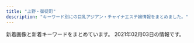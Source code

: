 ```yaml
---
title: "上野・御徒町"
description: "キーワード別にの巨乳アジアン・チャイナエステ嬢情報をまとめました。"
---
```


新着画像と新着キーワードをまとめています。
2021年02月03日の情報です。

<DmmAffiliateIns />
<KeywordTable
  shops={
    [
    {
        "station": "JR\u5fa1\u5f92\u753a\u99c5\u5317\u53e3",
        "url": "http://reiwabi.work/",
        "name": "\u84ee\uff5e\u30ec\u30f3",
        "keywords": {},
        "img_links": [
            "http://reiwabi.work/img/risa1.jpg",
            "http://reiwabi.work/staff/risa.jpg",
            "http://reiwabi.work/img/yumi1.jpg",
            "http://reiwabi.work/images/4.jpg",
            "http://reiwabi.work/images/1.jpg",
            "http://reiwabi.work/staff/yumi.jpg",
            "http://reiwabi.work/img/aya2.jpg",
            "http://reiwabi.work/images/8.jpg",
            "http://reiwabi.work/staff/kasumi.jpg",
            "http://reiwabi.work/images/line.png",
            "http://reiwabi.work/img/mirai1.jpg",
            "http://reiwabi.work/staff/mirai.jpg",
            "http://reiwabi.work/staff/erina.jpg",
            "http://reiwabi.work/images/int1.png",
            "http://reiwabi.work/images/3.jpg",
            "http://reiwabi.work/images/head.jpg",
            "http://reiwabi.work/images/ac1.jpg",
            "http://reiwabi.work/staff/aya.jpg",
            "http://reiwabi.work/images/news.jpg",
            "http://reiwabi.work/images/5.jpg",
            "http://reiwabi.work/staff/yui.jpg",
            "http://reiwabi.work/images/staff_t.jpg",
            "http://reiwabi.work/images/2.jpg",
            "http://reiwabi.work/images/7.jpg",
            "http://reiwabi.work/img/risa2.jpg",
            "http://reiwabi.work/img/kasumi1.jpg",
            "http://reiwabi.work/images/int2.png",
            "http://reiwabi.work/img/yui1.jpg",
            "http://reiwabi.work/images/mobile.jpg",
            "http://reiwabi.work/images/sys3.jpg",
            "http://reiwabi.work/img/ruru1.jpg",
            "http://reiwabi.work/images/sys1.jpg",
            "http://reiwabi.work/img/erina1.jpg",
            "http://reiwabi.work/images/interior_t.jpg",
            "http://reiwabi.work/images/sys5.jpg",
            "http://reiwabi.work/img/aya1.jpg",
            "http://reiwabi.work/staff/ruru.jpg",
            "http://reiwabi.work/images/sys2.jpg",
            "http://reiwabi.work/images/6.jpg"
        ]
    },
    {
        "name": "\u697d\u5712",
        "keywords": {
            "F": 2,
            "87": 1,
            "D": 3,
            "85": 1,
            "86": 3
        },
        "url": "http://aroma-esthe.in.net/",
        "station": "JR\u4e0a\u91ce\u99c5\u5165\u8c37\u53e3",
        "img_links": [
            "http://aroma-esthe.in.net/images/fla.jpg",
            "http://aroma-esthe.in.net/images/cg01.jpg",
            "http://aroma-esthe.in.net/images/no.png",
            "http://aroma-esthe.in.net/images/r2.jpg",
            "http://aroma-esthe.in.net/images/cg04.jpg",
            "http://aroma-esthe.in.net/images/cg041.jpg",
            "http://aroma-esthe.in.net/images/cg03.jpg",
            "http://aroma-esthe.in.net/images/fbf.jpg",
            "http://aroma-esthe.in.net/images/pay.jpg",
            "http://aroma-esthe.in.net/images/r1.jpg",
            "http://aroma-esthe.in.net/images/tit4.jpg",
            "http://aroma-esthe.in.net/images/sys.jpg",
            "http://aroma-esthe.in.net/images/cg051.jpg",
            "http://aroma-esthe.in.net/images/cg05.jpg",
            "http://aroma-esthe.in.net/images/tit2.jpg",
            "http://aroma-esthe.in.net/images/top.jpg",
            "http://aroma-esthe.in.net/images/sys1.jpg",
            "http://aroma-esthe.in.net/images/cg02.jpg",
            "http://aroma-esthe.in.net/images/cg011.jpg",
            "http://aroma-esthe.in.net/images/tit1.jpg",
            "http://aroma-esthe.in.net/images/kan.jpg",
            "http://aroma-esthe.in.net/images/tit3.jpg",
            "http://aroma-esthe.in.net/images/fbt.jpg",
            "http://aroma-esthe.in.net/images/tit5.jpg",
            "http://aroma-esthe.in.net/images/r3.jpg",
            "http://aroma-esthe.in.net/images/cg031.jpg",
            "http://aroma-esthe.in.net/images/r4.jpg"
        ]
    },
    {
        "name": "AOI",
        "keywords": {
            "D": 12,
            "C": 6,
            "86": 6,
            "85": 48
        },
        "url": "http://www.sh-riraku107.xyz/",
        "station": "\u7530\u539f\u753a\u99c53\u756a\u51fa\u53e3",
        "img_links": [
            "http://www.sh-riraku107.xyz/uploads/190726/1-1ZH61G444a2.jpg",
            "http://www.sh-riraku107.xyz/uploads/200915/1-20091515001J63.jpg",
            "http://www.sh-riraku107.xyz/uploads/201210/1-201210140H2S5.jpg",
            "http://www.sh-riraku107.xyz/uploads/190930/1-1Z9301H0432Z.jpg",
            "http://www.sh-riraku107.xyz/uploads/200915/1-20091515002JQ.jpg",
            "http://www.sh-riraku107.xyz/uploads/201210/1-201210140639549.jpg",
            "http://www.sh-riraku107.xyz/uploads/190726/1-1ZH61G224459.jpg",
            "http://www.sh-riraku107.xyz/uploads/190811/1-1ZQ1215612530.jpg",
            "http://www.sh-riraku107.xyz/uploads/190726/1-1ZH61G3011R.jpg",
            "http://www.sh-riraku107.xyz/picture/head_1_4214_1545019611484252.jpg",
            "http://www.sh-riraku107.xyz/picture/head_2_4214_1545028158383139.jpg",
            "http://www.sh-riraku107.xyz/uploads/191203/1-191203131R1257.jpg",
            "http://www.sh-riraku107.xyz/picture/head_3_4214_1545028158650128.jpg",
            "http://www.sh-riraku107.xyz/uploads/191028/1-19102PQ142352.jpg",
            "http://www.sh-riraku107.xyz/picture/link_1_4214_154523611765195.jpg",
            "http://www.sh-riraku107.xyz/uploads/201210/1-201210140K4F7.jpg",
            "http://www.sh-riraku107.xyz/uploads/201210/1-201210140I61V.jpg",
            "http://www.sh-riraku107.xyz/uploads/190726/1-1ZH61G359B9.jpg",
            "http://www.sh-riraku107.xyz/uploads/201210/1-201210140AV35.jpg"
        ]
    },
    {
        "station": "JR\u5fa1\u5f92\u753a\u99c5\u5357\u53e3",
        "keywords": {},
        "url": "http://ikoi.ies.fun/",
        "img_links": [
            "http://ikoi.ies.fun/imge/staff-t.png",
            "http://ikoi.ies.fun/photos/sites/30/2019/08/2019081201441933.jpg",
            "http://ikoi.ies.fun/photos/sites/30/2019/04/2019041003182929.jpg",
            "http://ikoi.ies.fun/imge/sys.jpg",
            "http://ikoi.ies.fun/photos/sites/30/2019/04/2019041003152989.jpg",
            "http://ikoi.ies.fun/imge/imge.jpg",
            "http://ikoi.ies.fun/imge/s_staff.jpg",
            "http://ikoi.ies.fun/photos/sites/30/2019/04/2019041003160427.jpg",
            "http://ikoi.ies.fun/photos/sites/30/2019/04/2019041003193229.jpg",
            "http://ikoi.ies.fun/photos/sites/30/2020/11/2020111202194447.jpg",
            "http://ikoi.ies.fun/photos/sites/30/2020/11/2020111202190044.jpg",
            "http://ikoi.ies.fun/photos/sites/30/2019/04/2019041003200578.jpg"
        ],
        "name": "\u61a9"
    },
    {
        "url": "http://20oasis.com/",
        "name": "\u30aa\u30a2\u30b7\u30b9",
        "keywords": {
            "90": 1,
            "95": 1,
            "85": 2
        },
        "station": "JR\u4e0a\u91ce\u99c5\u5165\u8c37\u53e3",
        "img_links": [
            "http://20oasis.com/images/os20-11.jpg",
            "http://20oasis.com/images/14.jpg",
            "http://20oasis.com/images/a0.jpg",
            "http://20oasis.com/images/1.jpg",
            "http://20oasis.com/images/index_06.png",
            "http://20oasis.com/images/4.jpg",
            "http://20oasis.com/images/os20-7.jpg",
            "http://20oasis.com/images/os20-21.jpg",
            "http://20oasis.com/images/os20-8.jpg",
            "http://20oasis.com/images/index_02.png",
            "http://20oasis.com/images/eso20-2.png",
            "http://20oasis.com/images/index_05.png",
            "http://20oasis.com/images/index_08.png",
            "http://20oasis.com/images/index_09.png",
            "http://20oasis.com/images/index_03.png",
            "http://20oasis.com/images/index_20.jpg",
            "http://20oasis.com/images/index_07.png"
        ]
    },
    {
        "station": "JR\u5fa1\u5f92\u753a\u99c5\u5357\u53e3",
        "img_links": [
            "https://moon-rabbit.info/staffPhoto/s20201027004342.jpg",
            "https://moon-rabbit.info/staffPhoto/s20201026233224.jpg",
            "https://moon-rabbit.info/staffPhoto/s20201002155444.jpg",
            "https://moon-rabbit.info/staffPhoto/b20201027015914.jpg",
            "https://moon-rabbit.info/images/store/03.jpg",
            "https://moon-rabbit.info/images/store/01.jpg",
            "https://moon-rabbit.info/staffPhoto/s20201027015914.jpg",
            "https://moon-rabbit.info/staffPhoto/b20201213182803.jpg",
            "https://moon-rabbit.info/staffPhoto/s20201026232438.jpg",
            "https://moon-rabbit.info/staffPhoto/s20201027005947.jpg",
            "https://moon-rabbit.info/images/returnBtn.png",
            "https://moon-rabbit.info/staffPhoto/s20201027020357.jpg",
            "https://moon-rabbit.info/staffPhoto/s20201213182803.jpg",
            "https://moon-rabbit.info/staffPhoto/b20201027004730.jpg",
            "https://moon-rabbit.info/staffPhoto/s20201027011549.jpg",
            "https://moon-rabbit.info/images/store/02.jpg",
            "https://moon-rabbit.info/staffPhoto/s20201201162931.jpg",
            "https://moon-rabbit.info/uploadfiles/images/campaignMoonRabbitInfo.jpg",
            "https://moon-rabbit.info/images/store/04.jpg",
            "https://moon-rabbit.info/staffPhoto/s20201026233328.jpg",
            "https://moon-rabbit.info/staffPhoto/b20201027020436.jpg",
            "https://moon-rabbit.info/staffPhoto/s20201027020436.jpg",
            "https://moon-rabbit.info/staffPhoto/s20201027003115.jpg",
            "https://moon-rabbit.info/staffPhoto/b20201027011549.jpg",
            "https://moon-rabbit.info/staffPhoto/b20201201162931.jpg",
            "https://moon-rabbit.info/staffPhoto/b20201027020357.jpg",
            "https://moon-rabbit.info/staffPhoto/b20201027002208.jpg",
            "https://moon-rabbit.info/staffPhoto/b20201027015802.jpg",
            "https://moon-rabbit.info/staffPhoto/s20201027004730.jpg",
            "https://moon-rabbit.info/staffPhoto/s20201027011627.jpg",
            "https://moon-rabbit.info/js/sliderLine/slide_next.png",
            "https://moon-rabbit.info/staffPhoto/s20201027002208.jpg",
            "https://moon-rabbit.info/js/sliderLine/slide_prev.png",
            "https://moon-rabbit.info/staffPhoto/s20201026233537.jpg",
            "https://moon-rabbit.info/staffPhoto/b20201027004342.jpg",
            "https://moon-rabbit.info/staffPhoto/b20201027003115.jpg",
            "https://moon-rabbit.info/images/mobile.jpg",
            "https://moon-rabbit.info/staffPhoto/s20201027015802.jpg"
        ],
        "name": "\u6708\u514e \u30b2\u30c3\u30c8",
        "keywords": {
            "85": 5,
            "D": 4,
            "\u30bb\u30af\u30b7\u30fc": 3,
            "E": 2,
            "87": 1,
            "86": 3,
            "C": 2
        },
        "url": "https://moon-rabbit.info/"
    },
    {
        "station": "\u4e0a\u91ce\u99c5\u5e83\u5c0f\u8def\u53e3",
        "name": "CoCo-Arashi",
        "url": "https://cc-tokyo.xyz/",
        "img_links": [
            "https://cc-tokyo.xyz/therapist/mai1.jpg",
            "https://cc-tokyo.xyz/therapist/yanyan1.jpg",
            "https://cc-tokyo.xyz/room/1.jpg",
            "https://cc-tokyo.xyz/images/magazine.jpg",
            "https://cc-tokyo.xyz/therapist/yuyu1.jpg",
            "https://cc-tokyo.xyz/therapist/minami1.jpg",
            "https://cc-tokyo.xyz/therapist/yui1.jpg",
            "https://cc-tokyo.xyz/images/barProfile.jpg",
            "https://cc-tokyo.xyz/therapist/comingSoon.jpg",
            "http://www.a-side.com/ad/koko/include/banner/koko_200x40.png",
            "https://cc-tokyo.xyz/banner/468x60.jpg",
            "https://cc-tokyo.xyz/images/barTherapist.jpg",
            "https://cc-tokyo.xyz/images/barSystem.jpg",
            "https://cc-tokyo.xyz/therapist/momoka1.jpg",
            "https://cc-tokyo.xyz/images/barAccess.jpg",
            "https://cc-tokyo.xyz/images/barLink.jpg",
            "https://cc-tokyo.xyz/images/mobile.jpg",
            "https://cc-tokyo.xyz/therapist/hinako1.jpg",
            "https://cc-tokyo.xyz/therapist/yuri1.jpg",
            "https://cc-tokyo.xyz/images/barInfo.jpg",
            "https://cc-tokyo.xyz/images/concept.jpg",
            "https://cc-tokyo.xyz/therapist/saya1.jpg",
            "https://cc-tokyo.xyz/images/coverGirlText.png",
            "https://cc-tokyo.xyz/images/indexMap.jpg",
            "https://cc-tokyo.xyz/banner/88x31.jpg",
            "https://cc-tokyo.xyz/images/movie.jpg",
            "https://cc-tokyo.xyz/therapist/moe1.jpg",
            "https://cc-tokyo.xyz/therapist/emi1.jpg",
            "https://cc-tokyo.xyz/therapist/mari1.jpg"
        ],
        "keywords": {
            "86": 13,
            "87": 6,
            "84": 3,
            "83": 3,
            "85": 23
        }
    },
    {
        "img_links": [
            "http://taiwan-resort.com/img/corona-4.jpg",
            "http://taiwan-resort.com/img/photo_01.jpg",
            "http://taiwan-resort.com/img/yuki.jpg",
            "http://taiwan-resort.com/img/mami002.png",
            "http://taiwan-resort.com/img/tel_img.png",
            "http://taiwan-resort.com/img/reina3.jpg",
            "http://taiwan-resort.com/img/sara002.jpg",
            "http://taiwan-resort.com/img/mask05.jpg",
            "http://taiwan-resort.com/img/emi001.jpg",
            "http://taiwan-resort.com/img/rei.jpg",
            "http://taiwan-resort.com/img/anna.png",
            "http://taiwan-resort.com/img/corona-3.jpg",
            "http://taiwan-resort.com/img/topbg02.jpg",
            "http://taiwan-resort.com/img/corona-2.jpg",
            "http://taiwan-resort.com/img/corona-5.jpg",
            "http://taiwan-resort.com/img/mask01.jpg",
            "http://taiwan-resort.com/img/mask02.jpg",
            "http://taiwan-resort.com/img/head_img.png",
            "http://taiwan-resort.com/img/miki.jpg",
            "http://taiwan-resort.com/img/mask03.jpg",
            "http://taiwan-resort.com/img/honoka02.jpg",
            "http://taiwan-resort.com/img/pagetop.png",
            "http://taiwan-resort.com/img/mask04.jpg"
        ],
        "name": "\u53f0\u6e7e\u30ea\u30be\u30fc\u30c8",
        "keywords": {},
        "station": "JR\u5fa1\u5f92\u753a\u99c5\u5357\u53e3",
        "url": "http://taiwan-resort.com/"
    },
    {
        "url": "http://www.sh-riraks.xyz/",
        "station": "JR\u5fa1\u5f92\u753a\u99c5\u5357\u53e3",
        "keywords": {
            "C": 17
        },
        "name": "\u5922\u306e\u8776\u3005",
        "img_links": [
            "http://www.sh-riraks.xyz/uploads/181001/1-1Q001142IB48.jpg",
            "http://www.sh-riraks.xyz/uploads/201130/1-201130132942Y6.jpg",
            "http://www.sh-riraks.xyz/uploads/181001/1-1Q001142T6406.jpg",
            "http://www.sh-riraks.xyz/uploads/201130/1-201130133045611.jpg",
            "http://www.sh-riraks.xyz/uploads/201130/1-201130132956292.jpg",
            "http://www.sh-riraks.xyz/img/ttl_staff.png",
            "http://www.sh-riraks.xyz/uploads/200617/1-20061G54TIb.jpg",
            "http://www.sh-riraks.xyz/uploads/201130/1-201130133215X9.jpg",
            "http://www.sh-riraks.xyz/img/ttl_wnew.png",
            "http://www.sh-riraks.xyz/uploads/190611/1-1Z611153S2561.jpg",
            "http://www.sh-riraks.xyz/uploads/180521/1-1P52116495SC.jpg",
            "http://www.sh-riraks.xyz/uploads/201130/1-201130133012441.jpg",
            "http://www.sh-riraks.xyz/uploads/allimg/180604/1-1P60410212A02.jpg",
            "http://www.sh-riraks.xyz/uploads/201130/1-20113013311Rc.jpg",
            "http://www.sh-riraks.xyz/uploads/201130/1-201130133029220.jpg",
            "http://www.sh-riraks.xyz/uploads/200617/1-20061G54941Z9.jpg",
            "http://www.sh-riraks.xyz/uploads/200617/1-20061G54ZQ14.jpg",
            "http://www.sh-riraks.xyz/img/ttl_girls.png",
            "http://www.sh-riraks.xyz/img/ttl_mobile.png",
            "http://www.sh-riraks.xyz/uploads/201130/1-201130133129441.jpg",
            "http://www.sh-riraks.xyz/uploads/180521/1-1P5211649103K.jpg",
            "http://www.sh-riraks.xyz/uploads/200107/1-20010F92019226.jpg",
            "http://www.sh-riraks.xyz/uploads/191015/1-1910151T03I48.jpg",
            "http://www.sh-riraks.xyz/img/ttl_pickup.png",
            "http://www.sh-riraks.xyz/uploads/201130/1-201130133145E0.jpg"
        ]
    },
    {
        "name": "\u30a8\u30f3\u30b8\u30a7\u30eb",
        "station": "JR\u5fa1\u5f92\u753a\u99c5\u5357\u53e3",
        "url": "http://miel.site",
        "keywords": {
            "82": 1,
            "96": 1,
            "85": 1,
            "80": 1
        },
        "img_links": [
            "http://miel.site/_src/36895485/52ab8d55af50aceb629a82f4d4e7387.jpg",
            "http://miel.site/_src/29005319/sign.png",
            "http://miel.site/_src/29005260/news.png",
            "http://miel.site/_src/29339021/_msk7930.jpg",
            "http://miel.site/_src/46102608/fbe435955084a9c8c2e02b3bb62d2ef.jpg",
            "http://miel.site/_src/32618650/wechatimg47.jpg",
            "http://miel.site/_src/29005262/img20191121221515045946.png",
            "http://miel.site/_src/29005339/img20170112114741767461.png",
            "http://miel.site/_src/29005355/wechatimg47.jpg",
            "http://miel.site/_src/36895479/0bb834c5e1d56a0e10627c891433859.jpg",
            "http://miel.site/_src/29005265/mobile.png",
            "http://miel.site/_src/29310699/_dsf6130.jpg",
            "http://miel.site/_src/34912875/afb69b6314ccce2e8e5cad415547196_20191220104044273.jpg",
            "http://miel.site/_src/29311236/_dsf6136.jpg",
            "http://miel.site/_src/29311234/_dsf6133.jpg",
            "http://miel.site/_src/29005376/smartselect_20190619-130437_wechat.jpg",
            "http://miel.site/_src/46102613/e3d9317697b9310640e097934adfc99.jpg",
            "http://miel.site/_src/29005342/cam2.png",
            "http://miel.site/_src/29311235/_dsf6135.jpg",
            "http://miel.site/_src/36873111/_igp4288.jpg",
            "http://miel.site/_src/29312035/wechatimg43.jpg",
            "http://miel.site/_src/29312033/wechatimg44.jpg",
            "http://miel.site/_src/29339297/img20190123185245900589.png",
            "http://miel.site/_src/29510474/_dsf6125.jpg",
            "http://miel.site/_src/29005244/tel.png",
            "http://miel.site/_src/29005343/_dsf6130.jpg",
            "http://miel.site/_src/29005247/index_09.png",
            "http://miel.site/_src/29005377/smartselect_20190619-130437_wechat.jpg",
            "http://miel.site/_src/33382135/smartselect_20190619-130437_wechat.jpg",
            "http://miel.site/_src/29227656/_dsf6136.jpg",
            "http://miel.site/_src/36891852/0bb834c5e1d56a0e10627c891433859.jpg",
            "http://miel.site/_src/36895484/52ab8d55af50aceb629a82f4d4e7387.jpg",
            "http://miel.site/_src/38481445/wechatimg177.jpg",
            "http://miel.site/_src/29310698/_dsf6119.jpg",
            "http://miel.site/_src/29005344/_dsf6125.jpg",
            "http://miel.site/_src/29005361/wechatimg47.jpg",
            "http://miel.site/_src/46102614/wechatimg176_20200107153650427.jpg",
            "http://miel.site/_src/29005337/_dsf6119.jpg",
            "http://miel.site/_src/34912881/afb69b6314ccce2e8e5cad415547196_20191220104044273.jpg",
            "http://miel.site/_src/40140461/cam2.png",
            "http://miel.site/_src/46102607/fbe435955084a9c8c2e02b3bb62d2ef.jpg",
            "http://miel.site/_src/32851154/10.pic.jpg",
            "http://miel.site/_src/38472503/wechatimg213.jpg",
            "http://miel.site/_src/29005243/tel.png",
            "http://miel.site/_src/38481438/wechatimg213.jpg",
            "http://miel.site/_src/29005371/smartselect_20190619-130437_wechat.jpg",
            "http://miel.site/_src/34912876/afb69b6314ccce2e8e5cad415547196_20191220104044273.jpg",
            "http://miel.site/_src/29005360/wechatimg47.jpg"
        ]
    },
    {
        "url": "http://www.ueno-assistant.com/",
        "keywords": {
            "86": 1,
            "90": 3,
            "85": 3
        },
        "name": "\u5973\u624b",
        "img_links": [
            "http://www.ueno-assistant.com/images/index_03.png",
            "http://www.ueno-assistant.com/images/opbs20-9.jpg",
            "http://www.ueno-assistant.com/images/index_08.png",
            "http://www.ueno-assistant.com/images/index_06.png",
            "http://www.ueno-assistant.com/images/opbs20-5.jpg",
            "http://www.ueno-assistant.com/images/1.jpg",
            "http://www.ueno-assistant.com/images/index_02.png",
            "http://www.ueno-assistant.com/images/index_18.jpg",
            "http://www.ueno-assistant.com/images/index_20.jpg",
            "http://www.ueno-assistant.com/images/opbs20-12.jpg",
            "http://www.ueno-assistant.com/images/4.jpg",
            "http://www.ueno-assistant.com/images/opbs35.jpg",
            "http://www.ueno-assistant.com/images/opbs20-15.jpg",
            "http://www.ueno-assistant.com/images/opbs20-17.jpg",
            "http://www.ueno-assistant.com/images/opbs20-17t.jpg",
            "http://www.ueno-assistant.com/images/index_05.png",
            "http://www.ueno-assistant.com/images/index_07.png",
            "http://www.ueno-assistant.com/images/opbs20-18.jpg",
            "http://www.ueno-assistant.com/images/index_19.jpg",
            "http://www.ueno-assistant.com/images/a0.jpg",
            "http://www.ueno-assistant.com/images/index_09.png"
        ],
        "station": "JR\u4e0a\u91ce\u99c5\u6d45\u8349\u53e3"
    },
    {
        "keywords": {},
        "name": "CHLOE",
        "img_links": [
            "http://chloe.est-u.com/images/index_02.jpg",
            "http://chloe.est-u.com/images/index_07.jpg",
            "http://chloe.est-u.com/images/index_03.jpg",
            "http://chloe.est-u.com/images/index_14.jpg",
            "http://chloe.est-u.com/images/index_01.jpg",
            "http://chloe.est-u.com/images/3.jpg",
            "http://chloe.est-u.com/images/a2.jpg",
            "http://chloe.est-u.com/images/a3.jpg",
            "http://chloe.est-u.com/images/2.jpg",
            "http://chloe.est-u.com/images/s1.jpg",
            "http://chloe.est-u.com/images/a1.jpg",
            "http://chloe.est-u.com/images/cc.jpg"
        ],
        "station": "JR\u5fa1\u5f92\u753a\u99c5\u5357\u53e3",
        "url": "http://chloe.est-u.com/"
    },
    {
        "img_links": [
            "http://www.rosa-es.info/img/pic/int2.jpg",
            "http://www.rosa-es.info/img/pic/slide_1.jpg",
            "http://www.rosa-es.info/staff/yuki.jpg",
            "http://www.rosa-es.info/staff/yuri.jpg",
            "http://www.rosa-es.info/staff/koko2.jpg",
            "http://www.rosa-es.info/staff/nana.jpg",
            "http://www.rosa-es.info/staff/yumi1.jpg",
            "http://www.rosa-es.info/img/loader.png",
            "http://www.rosa-es.info/img/pic/int1.jpg",
            "http://www.rosa-es.info/staff/yuki2.jpg",
            "http://www.rosa-es.info/staff/yumi2.jpg",
            "http://www.rosa-es.info/staff/yumi.jpg",
            "http://www.rosa-es.info/staff/nana2.jpg",
            "http://www.rosa-es.info/img/pic/slide_2.jpg",
            "http://www.rosa-es.info/staff/yuki1.jpg",
            "http://www.rosa-es.info/staff/rara.jpg",
            "http://www.rosa-es.info/staff/rara2.jpg",
            "http://www.rosa-es.info/staff/koko1.jpg",
            "http://www.rosa-es.info/img/pic/int4.jpg",
            "http://www.rosa-es.info/staff/yuri2.jpg",
            "http://www.rosa-es.info/staff/nana1.jpg",
            "http://www.rosa-es.info/staff/rara1.jpg",
            "http://www.rosa-es.info/staff/koko.jpg",
            "http://www.rosa-es.info/img/pic/int3.jpg",
            "http://www.rosa-es.info/staff/yuri1.jpg"
        ],
        "keywords": {
            "88": 1,
            "C": 2,
            "89": 1,
            "86": 2,
            "D": 4,
            "E": 6,
            "87": 1,
            "85": 1
        },
        "station": "JR\u4e0a\u91ce\u99c5\u6d45\u8349\u53e3",
        "name": "\u6708\u591c",
        "url": "http://www.rosa-es.info/"
    },
    {
        "img_links": [
            "http://o-lucky.work/sp/img/yuyu1.jpg",
            "http://o-lucky.work/sp/staff/nana.jpg",
            "http://o-lucky.work/sp/img/sayaka1.jpg",
            "http://o-lucky.work/img/yuyu1.jpg",
            "http://o-lucky.work/sp/images/int4.jpg",
            "http://o-lucky.work/sp/img/ruru1.jpg",
            "http://o-lucky.work/images/7.jpg",
            "http://o-lucky.work/sp/images/tel.jpg",
            "http://o-lucky.work/sp/images/newsb.jpg",
            "http://o-lucky.work/staff/sakura.jpg",
            "http://o-lucky.work/sp/images/sys2.jpg",
            "http://o-lucky.work/sp/img/sakura1.jpg",
            "http://o-lucky.work/images/mobile.jpg",
            "http://o-lucky.work/sp/images/topgirl.jpg",
            "http://o-lucky.work/sp/images/b1.jpg",
            "http://o-lucky.work/img/kana1.jpg",
            "http://o-lucky.work/staff/kana.jpg",
            "http://o-lucky.work/sp/images/interior_t.jpg",
            "http://o-lucky.work/sp/images/b3.jpg",
            "http://o-lucky.work/images/interior_t.jpg",
            "http://o-lucky.work/images/tr.jpg",
            "http://o-lucky.work/sp/images/news.jpg",
            "http://o-lucky.work/sp/images/b2.jpg",
            "http://o-lucky.work/images/b3.jpg",
            "http://o-lucky.work/sp/images/top.jpg",
            "http://o-lucky.work/images/line.png",
            "http://o-lucky.work/sp/img/nana1.jpg",
            "http://o-lucky.work/sp/images/footer.jpg",
            "http://o-lucky.work/images/sys1.jpg",
            "http://o-lucky.work/img/ruru1.jpg",
            "http://o-lucky.work/staff/koko.jpg",
            "http://o-lucky.work/sp/staff/koko.jpg",
            "http://o-lucky.work/sp/images/int1.jpg",
            "http://o-lucky.work/sp/images/int2.jpg",
            "http://o-lucky.work/sp/menu/staff.jpg",
            "http://o-lucky.work/sp/images/int3.jpg",
            "http://o-lucky.work/staff/yuyu.jpg",
            "http://o-lucky.work/images/5.jpg",
            "http://o-lucky.work/images/3.jpg",
            "http://o-lucky.work/images/b2.jpg",
            "http://o-lucky.work/images/sys2.jpg",
            "http://o-lucky.work/images/head.jpg",
            "http://o-lucky.work/sp/images/staff_t.jpg",
            "http://o-lucky.work/img/sakura1.jpg",
            "http://o-lucky.work/sp/images/sys3.jpg",
            "http://o-lucky.work/staff/sayaka.jpg",
            "http://o-lucky.work/img/sayaka1.jpg",
            "http://o-lucky.work/sp/menu/top.jpg",
            "http://o-lucky.work/sp/images/pc.jpg",
            "http://o-lucky.work/images/6.jpg",
            "http://o-lucky.work/sp/images/menu/staff.jpg",
            "http://o-lucky.work/img/koko1.jpg",
            "http://o-lucky.work/sp/staff/sakura.jpg",
            "http://o-lucky.work/sp/images/ac1.jpg",
            "http://o-lucky.work/sp/img/koko1.jpg",
            "http://o-lucky.work/sp/img/kana1.jpg",
            "http://o-lucky.work/sp/images/sys1.jpg",
            "http://o-lucky.work/sp/images/rec1.jpg",
            "http://o-lucky.work/images/b1.jpg",
            "http://o-lucky.work/staff/ruru.jpg",
            "http://o-lucky.work/img/nana1.jpg",
            "http://o-lucky.work/staff/nana.jpg",
            "http://o-lucky.work/sp/staff/yuyu.jpg",
            "http://o-lucky.work/sp/menu/interior.jpg",
            "http://o-lucky.work/images/staff_t.jpg",
            "http://o-lucky.work/images/sm.jpg",
            "http://o-lucky.work/sp/images/head.jpg",
            "http://o-lucky.work/images/8.jpg",
            "http://o-lucky.work/images/4.jpg",
            "http://o-lucky.work/images/int1.jpg",
            "http://o-lucky.work/sp/staff/kana.jpg",
            "http://o-lucky.work/sp/images/menu/top.jpg",
            "http://o-lucky.work/images/1.jpg",
            "http://o-lucky.work/images/news.jpg",
            "http://o-lucky.work/images/int2.jpg",
            "http://o-lucky.work/sp/staff/ruru.jpg",
            "http://o-lucky.work/sp/staff/sayaka.jpg"
        ],
        "station": "JR\u5fa1\u5f92\u753a\u99c5\u5317\u53e3",
        "name": "Lucky \u30e9\u30c3\u30ad\u30fc",
        "keywords": {},
        "url": "http://o-lucky.work/"
    },
    {
        "url": "http://smile.ests.jp/",
        "keywords": {
            "87": 1,
            "D": 4,
            "88": 1,
            "C": 1,
            "84": 1,
            "85": 1,
            "82": 1
        },
        "img_links": [
            "http://smile.ests.jp/photos/sites/73/2019/06/2019061509402378.jpg",
            "http://smile.ests.jp/images/s_link.png",
            "http://smile.ests.jp/photos/sites/73/2019/06/2019060610061095.jpg",
            "http://smile.ests.jp/images/s1.jpg",
            "http://smile.ests.jp/photos/sites/73/2019/06/2019061509402357.jpg",
            "http://smile.ests.jp/images/s_staff.png",
            "http://smile.ests.jp/photos/sites/73/2020/11/2020110814162332.jpg",
            "http://smile.ests.jp/photos/sites/73/2019/06/2019061509402348.jpg",
            "http://smile.ests.jp/images/end.png",
            "http://smile.ests.jp/images/s_news.jpg",
            "http://smile.ests.jp/images/info.jpg",
            "http://smile.ests.jp/images/mobile.jpg",
            "http://smile.ests.jp/images/s3.jpg",
            "http://smile.ests.jp/images/s_news1.jpg",
            "http://smile.ests.jp/images/top.png"
        ],
        "station": "JR\u5fa1\u5f92\u753a\u99c5\u5357\u53e3",
        "name": "\u30b9\u30de\u30a4\u30eb"
    },
    {
        "img_links": [
            "http://www.iyashinoie.mensest.com/files/001.jpg",
            "http://www.iyashinoie.mensest.com/img/nav-001.png",
            "http://www.iyashinoie.mensest.com/img/nav-002.png",
            "http://www.iyashinoie.mensest.com/img/tel.png",
            "http://www.iyashinoie.mensest.com/img/nav-004.png",
            "http://www.iyashinoie.mensest.com/files/002.jpg",
            "http://www.iyashinoie.mensest.com/files/004.jpg",
            "http://www.iyashinoie.mensest.com/files/003.jpg",
            "http://www.iyashinoie.mensest.com/img/nav-006.png",
            "http://www.iyashinoie.mensest.com/img/stb.jpg",
            "http://www.iyashinoie.mensest.com/img/nav-005.png",
            "http://www.iyashinoie.mensest.com/img/stt.jpg",
            "http://www.iyashinoie.mensest.com/img/top01.png",
            "http://www.iyashinoie.mensest.com/img/nav-003.png"
        ],
        "name": "\u7652\u3057\u306e\u5bb6",
        "keywords": {
            "C": 1,
            "86": 1,
            "89": 1,
            "F": 1,
            "87": 2,
            "D": 2
        },
        "url": "http://www.iyashinoie.mensest.com/",
        "station": "\u6d45\u8349\u99c5"
    },
    {
        "keywords": {
            "86": 40,
            "88": 30,
            "87": 38,
            "D": 70,
            "F": 7,
            "G": 23,
            "C": 8
        },
        "name": "\u5922\u306e\u604b",
        "img_links": [
            "http://www.yumenokoi.masg.info/photo_news/upimg/709205ef454ab943d9_0.jpg",
            "http://www.yumenokoi.masg.info/files/006-02.jpg",
            "http://www.yumenokoi.masg.info/photo_news/upimg/914465f0d217194160_0.jpg",
            "http://www.yumenokoi.masg.info/images/service/s01.jpg",
            "http://www.yumenokoi.masg.info/images/b-tel.png",
            "http://www.yumenokoi.masg.info/photo_news/upimg/270355efab2aa31de5_0.jpg",
            "http://www.yumenokoi.masg.info/images/m3.jpg",
            "http://www.yumenokoi.masg.info/photo_news/upimg/486615f3b4a1700342_2.jpg",
            "http://www.yumenokoi.masg.info/images/service/s04.jpg",
            "http://www.yumenokoi.masg.info/photo_news/upimg/351066018f0c247b28_0.jpg",
            "http://www.yumenokoi.masg.info/images/slider-img002.jpg",
            "http://www.yumenokoi.masg.info/photo_news/upimg/497645f9666e055101_0.jpg",
            "http://www.yumenokoi.masg.info/images/service/s06.jpg",
            "http://www.yumenokoi.masg.info/files/015-02.jpg",
            "http://www.yumenokoi.masg.info/files/018.jpg",
            "http://www.yumenokoi.masg.info/images/service/s05.jpg",
            "http://www.yumenokoi.masg.info/images/m4.jpg",
            "http://www.yumenokoi.masg.info/files/002-02.jpg",
            "http://www.yumenokoi.masg.info/images/rsubt1.png",
            "http://www.yumenokoi.masg.info/files/016-02.jpg",
            "http://www.yumenokoi.masg.info/files/011.jpg",
            "http://www.yumenokoi.masg.info/files/015.jpg",
            "http://www.yumenokoi.masg.info/files/010.jpg",
            "http://www.yumenokoi.masg.info/photo_news/upimg/709205ef454ab943d9_1.jpg",
            "http://www.yumenokoi.masg.info/files/011-02.jpg",
            "http://www.yumenokoi.masg.info/images/rsubt3.png",
            "http://www.yumenokoi.masg.info/images/rsubt7.png",
            "http://www.yumenokoi.masg.info/photo_news/upimg/259165f7d302e6c9a3_1.jpg",
            "http://www.yumenokoi.masg.info/files/017.jpg",
            "http://www.yumenokoi.masg.info/images/service/s02.jpg",
            "http://www.yumenokoi.masg.info/files/009-02.jpg",
            "http://www.yumenokoi.masg.info/files/023-02.jpg",
            "http://www.yumenokoi.masg.info/files/023.jpg",
            "http://www.yumenokoi.masg.info/files/013.jpg",
            "http://www.yumenokoi.masg.info/photo_news/upimg/259165f7d302e6c9a3_0.jpg",
            "http://www.yumenokoi.masg.info/images/m1.jpg",
            "http://www.yumenokoi.masg.info/files/021.jpg",
            "http://www.yumenokoi.masg.info/images/m2.jpg",
            "http://www.yumenokoi.masg.info/images/rsubt4.png",
            "http://www.yumenokoi.masg.info/files/017-02.jpg",
            "http://www.yumenokoi.masg.info/files/010-02.jpg",
            "http://www.yumenokoi.masg.info/files/021-02.jpg",
            "http://www.yumenokoi.masg.info/files/009.jpg",
            "http://www.yumenokoi.masg.info/files/008-02.jpg",
            "http://www.yumenokoi.masg.info/files/024-02.jpg",
            "http://www.yumenokoi.masg.info/files/018-02.jpg",
            "http://www.yumenokoi.masg.info/files/002.jpg",
            "http://www.yumenokoi.masg.info/images/m6.jpg",
            "http://www.yumenokoi.masg.info/images/tel2.png",
            "http://www.yumenokoi.masg.info/images/service/s03.jpg",
            "http://www.yumenokoi.masg.info/images/b-online.png",
            "http://www.yumenokoi.masg.info/files/024.jpg",
            "http://www.yumenokoi.masg.info/files/016.jpg",
            "http://www.yumenokoi.masg.info/photo_news/upimg/486615f3b4a1700342_0.jpg",
            "http://www.yumenokoi.masg.info/files/006.jpg",
            "http://www.yumenokoi.masg.info/images/rsubt5.png",
            "http://www.yumenokoi.masg.info/files/013-02.jpg",
            "http://www.yumenokoi.masg.info/images/rsubt2.png",
            "http://www.yumenokoi.masg.info/images/rsubt6.png",
            "http://www.yumenokoi.masg.info/files/008.jpg",
            "http://www.yumenokoi.masg.info/photo_news/upimg/709205ef454ab943d9_2.jpg",
            "http://www.yumenokoi.masg.info/images/slider-img001.jpg"
        ],
        "station": "JR\u5fa1\u5f92\u753a\u99c5\u5317\u53e3",
        "url": "http://www.yumenokoi.masg.info/"
    },
    {
        "img_links": [
            "http://aroma-plumeria.work/sp/img/sta3.jpg",
            "http://aroma-plumeria.work/img/bar-r.jpg",
            "http://aroma-plumeria.work/sp/img/sta01.jpg",
            "http://aroma-plumeria.work/sp/img/tel.jpg",
            "http://aroma-plumeria.work/img/fla3.jpg",
            "http://aroma-plumeria.work/sp/img/footbody.jpg",
            "http://aroma-plumeria.work/sp/img/sta05.jpg",
            "http://aroma-plumeria.work/sp/img/pc.jpg",
            "http://aroma-plumeria.work/img/new1.jpg",
            "http://aroma-plumeria.work/sp/img/sta1.jpg",
            "http://aroma-plumeria.work/img/sta010.jpg",
            "http://aroma-plumeria.work/img/bar-t.jpg",
            "http://aroma-plumeria.work/img/sta9.jpg",
            "http://aroma-plumeria.work/img/sta05.jpg",
            "http://aroma-plumeria.work/img/sta2.jpg",
            "http://aroma-plumeria.work/sp/img/botton.jpg",
            "http://aroma-plumeria.work/img/botton2.jpg",
            "http://aroma-plumeria.work/sp/img/add2.jpg",
            "http://aroma-plumeria.work/img/bar-rc.jpg",
            "http://aroma-plumeria.work/sp/img/sys.jpg",
            "http://aroma-plumeria.work/sp/img/t-o.jpg",
            "http://aroma-plumeria.work/sp/img/sta2.jpg",
            "http://aroma-plumeria.work/sp/img/new1.jpg",
            "http://aroma-plumeria.work/sp/img/new.jpg",
            "http://aroma-plumeria.work/sp/img/sta04.jpg",
            "http://aroma-plumeria.work/img/fla2.jpg",
            "http://aroma-plumeria.work/img/head.jpg",
            "http://aroma-plumeria.work/img/sta04.jpg",
            "http://aroma-plumeria.work/sp/img/t-r.jpg",
            "http://aroma-plumeria.work/img/botton.jpg",
            "http://aroma-plumeria.work/img/fla.jpg",
            "http://aroma-plumeria.work/sp/img/sta4.jpg",
            "http://aroma-plumeria.work/sp/img/head.jpg",
            "http://aroma-plumeria.work/sp/img/sta5.jpg",
            "http://aroma-plumeria.work/sp/img/sta9.jpg",
            "http://aroma-plumeria.work/img/sta01.jpg",
            "http://aroma-plumeria.work/img/sta10.jpg",
            "http://aroma-plumeria.work/img/nos.jpg",
            "http://aroma-plumeria.work/img/iphone.png",
            "http://aroma-plumeria.work/sp/img/sta010.jpg",
            "http://aroma-plumeria.work/img/sta4.jpg",
            "http://aroma-plumeria.work/img/koko_468x60.png",
            "http://aroma-plumeria.work/sp/img/rc.jpg",
            "http://aroma-plumeria.work/sp/img/fla-1.jpg",
            "http://aroma-plumeria.work/sp/img/sta02.jpg",
            "http://aroma-plumeria.work/sp/img/t-ac.jpg",
            "http://aroma-plumeria.work/img/news.jpg",
            "http://aroma-plumeria.work/img/bottom.jpg",
            "http://aroma-plumeria.work/sp/img/t-s.jpg",
            "http://aroma-plumeria.work/sp/img/sta10.jpg",
            "http://aroma-plumeria.work/img/sta3.jpg",
            "http://aroma-plumeria.work/img/bar-a.jpg",
            "http://aroma-plumeria.work/img/sta02.jpg",
            "http://aroma-plumeria.work/sp/img/1F4AA.png",
            "http://aroma-plumeria.work/img/tps.jpg",
            "http://aroma-plumeria.work/sp/img/koko_234x60.png",
            "http://aroma-plumeria.work/img/bar-s.jpg",
            "http://aroma-plumeria.work/img/sta09.jpg",
            "http://aroma-plumeria.work/img/sta1.jpg",
            "http://aroma-plumeria.work/sp/img/add.jpg",
            "http://aroma-plumeria.work/sp/img/news.jpg",
            "http://aroma-plumeria.work/img/1F4AA.png",
            "http://aroma-plumeria.work/sp/img/sta09.jpg",
            "http://aroma-plumeria.work/img/sta5.jpg",
            "http://aroma-plumeria.work/sp/img/fla-2.jpg"
        ],
        "station": "JR\u5fa1\u5f92\u753a\u99c5\u5357\u53e3",
        "keywords": {
            "E": 2,
            "84": 1,
            "87": 4,
            "85": 3,
            "89": 2,
            "88": 2,
            "C": 16,
            "86": 3,
            "G": 1,
            "D": 6
        },
        "name": "\u30a2\u30ed\u30de\u30d7\u30eb\u30e1\u30ea\u30a2",
        "url": "http://aroma-plumeria.work/"
    },
    {
        "img_links": [
            "http://foryou-es.info/images/news.jpg",
            "http://www.foryou-es.info/img/sara1.jpg",
            "http://www.foryou-es.info/img/sara.png",
            "http://www.foryou-es.info/sp/img/riko.png",
            "http://www.foryou-es.info/i/img/hina.jpg",
            "http://www.foryou-es.info/img/hina4.jpg",
            "http://www.foryou-es.info/sp/img/saki2.jpg",
            "http://www.foryou-es.info/i/img/miki.jpg",
            "http://www.foryou-es.info/sp/images/head.jpg",
            "http://foryou-es.info/img/riko4.jpg",
            "http://www.foryou-es.info/img/honey1.jpg",
            "http://foryou-es.info/img/riko2.jpg",
            "http://www.foryou-es.info/sp/img/seiko3.jpg",
            "http://foryou-es.info/img/honey3.jpg",
            "http://foryou-es.info/img/yui.png",
            "http://foryou-es.info/images/mobile.jpg",
            "http://foryou-es.info/img/hina.png",
            "http://www.foryou-es.info/sp/images/top.jpg",
            "http://foryou-es.info/img/sia1.jpg",
            "http://www.foryou-es.info/img/rora2.jpg",
            "http://www.foryou-es.info/sp/images/tel.jpg",
            "http://www.foryou-es.info/sp/images/ac1.jpg",
            "http://foryou-es.info/images/tel.png",
            "http://www.foryou-es.info/img/sia4.jpg",
            "http://www.foryou-es.info/sp/staff/saki.png",
            "http://www.foryou-es.info/i/img/sara.jpg",
            "http://www.foryou-es.info/img/yui1.jpg",
            "http://www.foryou-es.info/images/staff_t.jpg",
            "http://www.foryou-es.info/img/hina.png",
            "http://www.foryou-es.info/img/riko2.jpg",
            "http://www.foryou-es.info/sp/img/sara1.jpg",
            "http://www.foryou-es.info/sp/img/seiko1.jpg",
            "http://www.foryou-es.info/sp/img/sara.png",
            "http://www.foryou-es.info/sp/menu/interior.jpg",
            "http://www.foryou-es.info/images/info.jpg",
            "http://foryou-es.info/images/info.jpg",
            "http://www.foryou-es.info/sp/images/staff_t.jpg",
            "http://www.foryou-es.info/images/sirase.jpg",
            "http://www.foryou-es.info/sp/img/sara2.jpg",
            "http://www.foryou-es.info/images/newface.jpg",
            "http://www.foryou-es.info/sp/img/sia.png",
            "http://www.foryou-es.info/sp/img/riko1.jpg",
            "http://www.foryou-es.info/img/honey3.jpg",
            "http://foryou-es.info/images/interior1.png",
            "http://www.foryou-es.info/sp/img/hina.png",
            "http://www.foryou-es.info/sp/menu/top.jpg",
            "http://foryou-es.info/img/yui1.jpg",
            "http://foryou-es.info/images/interior_t.jpg",
            "http://www.foryou-es.info/sp/img/saki.png",
            "http://www.foryou-es.info/images/news.jpg",
            "http://www.foryou-es.info/sp/img/riko4.jpg",
            "http://www.foryou-es.info/sp/images/news.png",
            "http://foryou-es.info/img/riko1.jpg",
            "http://www.foryou-es.info/sp/images/newsb.jpg",
            "http://www.foryou-es.info/i/img/seiko.jpg",
            "http://www.foryou-es.info/i/img/yui.jpg",
            "http://foryou-es.info/images/ac.jpg",
            "http://www.foryou-es.info/images/blog.jpg",
            "http://www.foryou-es.info/sp/img/honey2.jpg",
            "http://foryou-es.info/img/sara3.jpg",
            "http://www.foryou-es.info/sp/img/miki.png",
            "http://foryou-es.info/img/saki.png",
            "http://foryou-es.info/img/miki.png",
            "http://foryou-es.info/img/hina4.jpg",
            "http://www.foryou-es.info/sp/images/int1.jpg",
            "http://foryou-es.info/images/si.png",
            "http://www.foryou-es.info/images/ac.jpg",
            "http://www.foryou-es.info/sp/images/interior_t.jpg",
            "http://www.foryou-es.info/img/rora4.jpg",
            "http://www.foryou-es.info/sp/img/seiko4.jpg",
            "http://foryou-es.info/images/newface.jpg",
            "http://foryou-es.info/img/yui2.jpg",
            "http://foryou-es.info/images/tp.png",
            "http://www.foryou-es.info/img/miki3.jpg",
            "http://foryou-es.info/img/rora2.jpg",
            "http://www.foryou-es.info/img/seiko.png",
            "http://www.foryou-es.info/img/saki2.jpg",
            "http://www.foryou-es.info/sp/img/sara3.jpg",
            "http://www.foryou-es.info/images/tel.png",
            "http://foryou-es.info/img/saki3.jpg",
            "http://www.foryou-es.info/images/sm.jpg",
            "http://foryou-es.info/img/yui3.jpg",
            "http://foryou-es.info/img/riko.png",
            "http://www.foryou-es.info/i/img/kaori.jpg",
            "http://foryou-es.info/img/hina1.jpg",
            "http://foryou-es.info/img/sara1.jpg",
            "http://www.foryou-es.info/images/sa.jpg",
            "http://foryou-es.info/img/rora3.jpg",
            "http://www.foryou-es.info/img/sara2.jpg",
            "http://foryou-es.info/images/rem.jpg",
            "http://www.foryou-es.info/i/img/sia.jpg",
            "http://www.foryou-es.info/images/zy.png",
            "http://www.foryou-es.info/sp/images/ac2.jpg",
            "http://foryou-es.info/images/interior.jpg",
            "http://www.foryou-es.info/img/saki1.jpg",
            "http://www.foryou-es.info/sp/img/honey.png",
            "http://foryou-es.info/img/sara2.jpg",
            "http://www.foryou-es.info/images/interior.jpg",
            "http://foryou-es.info/img/hina2.jpg",
            "http://www.foryou-es.info/sp/img/honey3.jpg",
            "http://www.foryou-es.info/img/rora.png",
            "http://www.foryou-es.info/img/hina1.jpg",
            "http://www.foryou-es.info/images/rem.jpg",
            "http://www.foryou-es.info/images/so.jpg",
            "http://www.foryou-es.info/sp/img/saki3.jpg",
            "http://foryou-es.info/images/sa.jpg",
            "http://foryou-es.info/img/honey.png",
            "http://www.foryou-es.info/sp/images/time.jpg",
            "http://foryou-es.info/img/seiko.png",
            "http://foryou-es.info/img/rora4.jpg",
            "http://www.foryou-es.info/img/sia1.jpg",
            "http://www.foryou-es.info/sp/img/riko3.jpg",
            "http://www.foryou-es.info/sp/img/yui.png",
            "http://www.foryou-es.info/i/img/riko.jpg",
            "http://www.foryou-es.info/images/mobile.jpg",
            "http://foryou-es.info/img/saki1.jpg",
            "http://www.foryou-es.info/sp/img/seiko2.jpg",
            "http://www.foryou-es.info/img/miki.png",
            "http://foryou-es.info/img/honey2.jpg",
            "http://foryou-es.info/img/sia2.jpg",
            "http://www.foryou-es.info/img/sara3.jpg",
            "http://www.foryou-es.info/img/riko3.jpg",
            "http://foryou-es.info/img/sia3.jpg",
            "http://www.foryou-es.info/img/rora3.jpg",
            "http://www.foryou-es.info/sp/images/newface.png",
            "http://www.foryou-es.info/img/saki3.jpg",
            "http://foryou-es.info/img/riko3.jpg",
            "http://www.foryou-es.info/images/interior1.png",
            "http://foryou-es.info/img/miki2.jpg",
            "http://foryou-es.info/images/sm.jpg",
            "http://www.foryou-es.info/img/hina3.jpg",
            "http://www.foryou-es.info/img/rora1.jpg",
            "http://www.foryou-es.info/img/yui.png",
            "http://foryou-es.info/images/blog.jpg",
            "http://www.foryou-es.info/sp/images/int3.jpg",
            "http://foryou-es.info/img/honey1.jpg",
            "http://www.foryou-es.info/img/miki2.jpg",
            "http://www.foryou-es.info/img/honey2.jpg",
            "http://www.foryou-es.info/images/interior_t.jpg",
            "http://foryou-es.info/images/staff_t.jpg",
            "http://www.foryou-es.info/img/sia3.jpg",
            "http://foryou-es.info/images/sirase.jpg",
            "http://www.foryou-es.info/img/sia.png",
            "http://www.foryou-es.info/sp/img/saki1.jpg",
            "http://www.foryou-es.info/img/riko1.jpg",
            "http://www.foryou-es.info/sp/img/rora.png",
            "http://www.foryou-es.info/sp/img/honey1.jpg",
            "http://foryou-es.info/img/rora1.jpg",
            "http://www.foryou-es.info/i/img/rora.jpg",
            "http://www.foryou-es.info/sp/staff/yui.png",
            "http://foryou-es.info/images/so.jpg",
            "http://foryou-es.info/images/koko_200x40.png",
            "http://www.foryou-es.info/sp/images/pc.jpg",
            "http://www.foryou-es.info/sp/images/int2.jpg",
            "http://foryou-es.info/images/tt.png",
            "http://www.foryou-es.info/sp/menu/staff.jpg",
            "http://www.foryou-es.info/sp/images/sm.jpg",
            "http://foryou-es.info/img/sara.png",
            "http://www.foryou-es.info/img/sia2.jpg",
            "http://foryou-es.info/img/sia.png",
            "http://foryou-es.info/img/miki1.jpg",
            "http://www.foryou-es.info/img/yui2.jpg",
            "http://foryou-es.info/img/sia4.jpg",
            "http://foryou-es.info/img/miki3.jpg",
            "http://www.foryou-es.info/images/koko_200x40.png",
            "http://www.foryou-es.info/img/honey.png",
            "http://foryou-es.info/img/rora.png",
            "http://www.foryou-es.info/images/tp.png",
            "http://www.foryou-es.info/sp/images/ac3.jpg",
            "http://www.foryou-es.info/img/yui3.jpg",
            "http://www.foryou-es.info/i/img/risa.jpg",
            "http://www.foryou-es.info/img/miki1.jpg",
            "http://foryou-es.info/img/saki2.jpg",
            "http://www.foryou-es.info/i/img/saki.jpg",
            "http://www.foryou-es.info/images/si.png",
            "http://www.foryou-es.info/img/hina2.jpg",
            "http://www.foryou-es.info/img/riko.png",
            "http://www.foryou-es.info/img/saki.png",
            "http://www.foryou-es.info/images/tt.png",
            "http://foryou-es.info/img/hina3.jpg",
            "http://www.foryou-es.info/img/riko4.jpg",
            "http://www.foryou-es.info/sp/img/seiko.png",
            "http://foryou-es.info/images/zy.png",
            "http://www.foryou-es.info/sp/img/riko2.jpg",
            "http://www.foryou-es.info/i/img/honey.jpg"
        ],
        "keywords": {
            "89": 37,
            "90": 5,
            "E": 1,
            "C": 37,
            "88": 12,
            "D": 14
        },
        "url": "http://foryou-es.info/",
        "station": "JR\u5fa1\u5f92\u753a\u99c5\u5357\u53e3",
        "name": "\u30de\u30fc\u30ad\u30e5\u30ea\u30fcMERCURY"
    },
    {
        "name": "\u9db4",
        "keywords": {
            "C": 7
        },
        "url": "http://th20.com/turu/",
        "station": "\u6d45\u8349\u99c52\u756a\u51fa\u53e3",
        "img_links": [
            "http://th20.com/turu/images/mobile.jpg"
        ]
    },
    {
        "keywords": {
            "C": 11,
            "87": 8,
            "84": 4,
            "86": 4,
            "D": 12
        },
        "name": "\u7652\u3057\u306e\u5bb6",
        "img_links": [
            "http://www.iyashinoie-ueno.com/images/staff_top2.jpg",
            "http://www.iyashinoie-ueno.com/images/news_top.jpg",
            "http://www.iyashinoie-ueno.com/files/019-02.jpg",
            "http://www.iyashinoie-ueno.com/images/end.jpg",
            "http://www.iyashinoie-ueno.com/images/top2.jpg",
            "http://www.iyashinoie-ueno.com/images/mobile.jpg",
            "http://www.iyashinoie-ueno.com/files/019.jpg",
            "http://www.iyashinoie-ueno.com/images/newgirls_top.jpg",
            "http://www.iyashinoie-ueno.com/files/018.jpg",
            "http://www.iyashinoie-ueno.com/files/001-02.jpg",
            "http://www.iyashinoie-ueno.com/files/018-02.jpg",
            "http://www.iyashinoie-ueno.com/images/pick1.jpg",
            "http://www.iyashinoie-ueno.com/files/014.jpg",
            "http://www.iyashinoie-ueno.com/files/014-02.jpg",
            "http://www.iyashinoie-ueno.com/files/001.jpg",
            "http://www.iyashinoie-ueno.com/images/staff_top.jpg"
        ],
        "station": "JR\u4e0a\u91ce\u99c5\u6d45\u8349\u53e3",
        "url": "http://www.iyashinoie-ueno.com/"
    },
    {
        "name": "ZOEY \u30be\u30fc\u30a4",
        "img_links": [
            "http://zoey.mssg.jp/images/top/top_01.jpg",
            "http://zoey.mssg.jp/images/top/top_06.jpg",
            "http://zoey.mssg.jp/images/top/top_08.png",
            "http://zoey.mssg.jp/images/page_top.png",
            "http://zoey.mssg.jp/images/top/top_05.jpg",
            "http://zoey.mssg.jp/images/top/top_04.jpg",
            "http://zoey.mssg.jp/images/staff_image/staf_010a.jpg",
            "http://zoey.mssg.jp/images/top/top_02.jpg",
            "http://zoey.mssg.jp/images/home/top.jpg",
            "http://zoey.mssg.jp/images/top/top_03.jpg"
        ],
        "keywords": {},
        "station": "JR\u5fa1\u5f92\u753a\u99c5\u5357\u53e3",
        "url": "http://zoey.mssg.jp"
    },
    {
        "url": "https://u-este.com/",
        "station": "JR\u5fa1\u5f92\u753a\u99c5\u5317\u53e3",
        "img_links": [
            "https://u-este.com/wp-content/uploads/2019/04/srdaytfuygiho.jpg",
            "https://u-este.com/wp-content/themes/este/img/1.jpg",
            "https://u-este.com/wp-content/themes/este/img/tel.png",
            "https://u-este.com/wp-content/uploads/2019/04/draytfusgyiho.jpg",
            "https://u-este.com/wp-content/uploads/2019/01/sajiojaiolaksa.jpg",
            "https://u-este.com/wp-content/themes/este/img/2.jpg",
            "https://u-este.com/wp-content/themes/este/img/3.jpg",
            "https://u-este.com/wp-content/uploads/2019/01/0hsaisjiaaaklaslka.jpg",
            "https://u-este.com/wp-content/themes/este/img/top-img01a.png",
            "https://u-este.com/wp-content/uploads/2019/09/aertdyfugiho.jpg",
            "https://u-este.com/wp-content/uploads/2018/12/04shioajsioaklsa.jpg",
            "https://u-este.com/wp-content/themes/este/img/top-img03a.png",
            "https://u-este.com/wp-content/themes/este/img/top-img02a.png",
            "https://u-este.com/wp-content/uploads/2018/12/03ioasjiassaa.jpg",
            "https://u-este.com/wp-content/themes/este/img/top-img03e.png",
            "https://u-este.com/wp-content/uploads/2018/12/897s6aaiyashia.jpg",
            "https://u-este.com/wp-content/uploads/2021/02/2121iyashia.jpg",
            "https://u-este.com/wp-content/uploads/2019/01/shiauiaas.jpg",
            "https://u-este.com/wp-content/uploads/2018/12/01soaaklaa.jpg",
            "https://u-este.com/wp-content/uploads/2019/01/11iyashia.jpg",
            "https://u-este.com/wp-content/uploads/2019/01/sajiojaioaklakksla.jpg",
            "https://u-este.com/wp-content/uploads/2019/04/stadyfuygaiho.jpg",
            "https://u-este.com/wp-content/uploads/2019/01/121iyashia.jpg",
            "https://u-este.com/wp-content/themes/este/img/tel01.png",
            "https://u-este.com/wp-content/themes/este/img/4.jpg",
            "https://u-este.com/wp-content/themes/este/img/top-img09.png",
            "https://u-este.com/wp-content/uploads/2018/12/drtyfugihoj.jpg",
            "https://u-este.com/wp-content/uploads/2018/12/02jiosajsaklsa.jpg",
            "https://u-este.com/wp-content/uploads/2018/12/01sajioakla.jpg",
            "https://u-este.com/wp-content/uploads/2019/01/hsaosjiaklakla.jpg",
            "https://u-este.com/wp-content/uploads/2018/12/02sioajsioasa.jpg"
        ],
        "keywords": {
            "E": 14,
            "D": 25,
            "C": 7,
            "F": 3,
            "\u30bb\u30af\u30b7\u30fc": 2
        },
        "name": "\u7652\u3057\u5c4b"
    },
    {
        "station": "JR\u5fa1\u5f92\u753a\u99c5\u5317\u53e3",
        "name": "Estela SPA\uff5e\u30a8\u30b9\u30c6\u30e9\u30b9\u30d1",
        "url": "http://estelaspa.com/",
        "img_links": [
            "http://estelaspa.com/uploaded/news/201201035405.jpg",
            "http://estelaspa.com/img/system/card.jpg",
            "http://estelaspa.com/uploaded/girlinfo/13/G1_13_2.jpg",
            "http://estelaspa.com/img/corona.png",
            "http://estelaspa.com/uploaded/girlinfo/12/G1_12_2.jpg",
            "http://img.es-navi.com/img/link/banners/s/000002.png",
            "http://estelaspa.com/img/system/2.jpg",
            "http://estelaspa.com/img/room/1.png",
            "http://estelaspa.com/img/fmenu/call_off.png",
            "http://estelaspa.com/uploaded/girlinfo/16/G2_16_3.jpg",
            "http://estelaspa.com/img/rmenu/staff_off.png",
            "http://estelaspa.com/uploaded/girlinfo/9/G2_9_3.jpg",
            "http://estelaspa.com/uploaded/girlinfo/23/G1_23_2.jpg",
            "http://estelaspa.com/img/rmenu/call_off.png",
            "http://estelaspa.com/img/system/4.jpg",
            "http://estelaspa.com/img/access/key.jpg",
            "http://estelaspa.com/uploaded/girlinfo/22/G1_22_2.jpg",
            "http://estelaspa.com/uploaded/girlinfo/14/G1_14_2.jpg",
            "http://estelaspa.com/img/system/etc.jpg",
            "http://estelaspa.com/img/google_button.png",
            "http://estelaspa.com/img/photo_button.png",
            "http://estelaspa.com/img/rmenu/top_off.png",
            "http://estelaspa.com/img/system/3.jpg"
        ],
        "keywords": {
            "C": 7
        }
    },
    {
        "img_links": [
            "http://es-en.info/sp/images/rec3.png",
            "http://es-en.info/sp/img/yuki1.jpg",
            "http://es-en.info/sp/images/interior_t.png",
            "http://es-en.info/images/3.jpg",
            "http://es-en.info/images/8.jpg",
            "http://es-en.info/sp/images/int1.jpg",
            "http://es-en.info/img/ai1.jpg",
            "http://es-en.info/images/interior_t.jpg",
            "http://es-en.info/images/9.jpg",
            "http://es-en.info/img/eri.jpg",
            "http://es-en.info/sp/staff/yuki.jpg",
            "http://es-en.info/sp/staff/riri.jpg",
            "http://es-en.info/sp/staff/nana.jpg",
            "http://es-en.info/sp/menu/staff.jpg",
            "http://es-en.info/img/yuyu1.jpg",
            "http://es-en.info/sp/img/ai1.jpg",
            "http://es-en.info/sp/staff/yuyu.jpg",
            "http://es-en.info/sp/images/sisu_t.jpg",
            "http://es-en.info/sp/images/ac1.jpg",
            "http://es-en.info/images/news.jpg",
            "http://es-en.info/sp/images/sys3.jpg",
            "http://es-en.info/sp/images/top.jpg",
            "http://es-en.info/sp/img/eri1.jpg",
            "http://es-en.info/sp/images/tel.jpg",
            "http://es-en.info/sp/staff/emi.jpg",
            "http://es-en.info/sp/staff/eri.jpg",
            "http://es-en.info/sp/images/rec2.png",
            "http://es-en.info/sp/menu/top.jpg",
            "http://es-en.info/images/mobile.jpg",
            "http://es-en.info/images/2.jpg",
            "http://es-en.info/sp/img/natumi1.jpg",
            "http://es-en.info/images/5.jpg",
            "http://es-en.info/img/emi1.jpg",
            "http://es-en.info/sp/images/staff_t.png",
            "http://es-en.info/img/riri.jpg",
            "http://es-en.info/images/info.png",
            "http://es-en.info/sp/img/yuyu1.jpg",
            "http://es-en.info/sp/images/sisu.png",
            "http://es-en.info/img/eri1.jpg",
            "http://es-en.info/sp/staff/ai.jpg",
            "http://es-en.info/img/natumi1.jpg",
            "http://es-en.info/sp/staff/tiaki.jpg",
            "http://es-en.info/sp/images/footer.jpg",
            "http://es-en.info/sp/menu/interior.jpg",
            "http://es-en.info/images/1.jpg",
            "http://es-en.info/sp/images/int1.png",
            "http://es-en.info/images/rem.jpg",
            "http://es-en.info/sp/staff/natumi.jpg",
            "http://es-en.info/sp/images/news.jpg",
            "http://es-en.info/img/tiaki.jpg",
            "http://es-en.info/img/nana.jpg",
            "http://es-en.info/images/staff_t.jpg",
            "http://es-en.info/sp/images/pc.jpg",
            "http://es-en.info/images/7.jpg",
            "http://es-en.info/images/4.jpg",
            "http://es-en.info/sp/images/head.jpg",
            "http://es-en.info/img/natumi.jpg",
            "http://es-en.info/images/head.jpg",
            "http://es-en.info/sp/img/nana1.jpg",
            "http://es-en.info/img/ai.jpg",
            "http://es-en.info/img/yuki.jpg",
            "http://es-en.info/sp/img/tiaki1.jpg",
            "http://es-en.info/sp/img/riri1.jpg",
            "http://es-en.info/images/sys1.png",
            "http://es-en.info/img/emi.jpg",
            "http://es-en.info/images/sm.jpg",
            "http://es-en.info/images/10.jpg",
            "http://es-en.info/sp/images/topgirl.jpg",
            "http://es-en.info/sp/img/emi1.jpg",
            "http://es-en.info/img/yuki1.jpg",
            "http://es-en.info/images/interior.png",
            "http://es-en.info/sp/images/int2.jpg",
            "http://es-en.info/sp/images/int3.jpg",
            "http://es-en.info/sp/images/time.png",
            "http://es-en.info/sp/images/sys4.png",
            "http://es-en.info/sp/images/rec1.png",
            "http://es-en.info/img/nana1.jpg",
            "http://es-en.info/sp/images/newsb.png",
            "http://es-en.info/sp/images/sys1.jpg",
            "http://es-en.info/sp/images/sys2.jpg",
            "http://es-en.info/img/tiaki1.jpg",
            "http://es-en.info/img/riri1.jpg",
            "http://es-en.info/img/yuyu.jpg"
        ],
        "url": "http://es-en.info/",
        "station": "JR\u5fa1\u5f92\u753a\u99c5\u5357\u53e3",
        "keywords": {
            "F": 1,
            "85": 1,
            "88": 2,
            "90": 1,
            "87": 1,
            "86": 2
        },
        "name": "\u5b89\u5fc3\u5802"
    },
    {
        "keywords": {
            "C": 4,
            "82": 30,
            "89": 4,
            "84": 8,
            "D": 16,
            "E": 4
        },
        "img_links": [
            "http://esthe-massage.black/images/cg11.jpg",
            "http://esthe-massage.black/images/cg3.jpg",
            "http://esthe-massage.black/images/index_bn_01.jpg",
            "http://esthe-massage.black/images/index_an_02.jpg",
            "http://esthe-massage.black/images/cg5.jpg",
            "http://esthe-massage.black/images/index_an_06.jpg",
            "http://esthe-massage.black/images/tit4.png",
            "http://esthe-massage.black/images/tit5.png",
            "http://esthe-massage.black/images/sta5.jpg",
            "http://esthe-massage.black/images/top.jpg",
            "http://cdn.dino-es.com/images/logo/88x31DinoEs.png",
            "http://esthe-massage.black/images/cg1.jpg",
            "http://esthe-massage.black/images/index_an_04.jpg",
            "http://esthe-massage.black/images/cg7.jpg",
            "http://esthe-massage.black/images/sta3.jpg",
            "http://esthe-massage.black/images/acc.jpg",
            "http://esthe-massage.black/images/te.png",
            "http://esthe-massage.black/images/cg6.jpg",
            "http://esthe-massage.black/images/index_bn_06.jpg",
            "http://esthe-massage.black/images/cg2.jpg",
            "http://esthe-massage.black/images/sta10.jpg",
            "http://esthe-massage.black/images/sta1.jpg",
            "http://esthe-massage.black/images/cg4.jpg",
            "http://esthe-massage.black/images/index_bn_03.jpg",
            "http://esthe-massage.black/images/sys03.jpg",
            "http://esthe-massage.black/images/footer.jpg",
            "http://esthe-massage.black/images/cg8.jpg",
            "http://esthe-massage.black/images/sta6.jpg",
            "http://esthe-massage.black/images/sta2.jpg",
            "http://esthe-massage.black/images/sta7.jpg",
            "http://esthe-massage.black/images/sys01.jpg",
            "http://esthe-massage.black/images/tit1.png",
            "http://esthe-massage.black/images/index_an_03.jpg",
            "http://esthe-massage.black/images/cg12.jpg",
            "http://esthe-massage.black/images/sta8.jpg",
            "http://esthe-massage.black/images/index_bn_02.jpg",
            "http://esthe-massage.black/images/index_bn_05.jpg",
            "http://esthe-massage.black/images/link_3.jpg",
            "http://esthe-massage.black/images/index_an_05.jpg",
            "http://esthe-massage.black/images/sys02.jpg",
            "http://esthe-massage.black/images/cg10.jpg",
            "http://esthe-massage.black/images/sta11.jpg",
            "http://esthe-massage.black/images/index_an_01.jpg",
            "http://esthe-massage.black/images/tit2.png",
            "http://esthe-massage.black/images/qr.jpg",
            "http://esthe-massage.black/images/sta12.jpg"
        ],
        "name": "\u30ab\u30eb\u30de\u30ea\u30be\u30fc\u30c8\uff06\u30b9\u30d1",
        "station": "JR\u5fa1\u5f92\u753a\u99c5\u5357\u53e3",
        "url": "http://esthe-massage.black/"
    },
    {
        "keywords": {
            "E": 2,
            "F": 2,
            "G": 4,
            "87": 8,
            "88": 8,
            "D": 10,
            "86": 2
        },
        "station": "JR\u5fa1\u5f92\u753a\u99c5\u5317\u53e3",
        "url": "http://www.cocogarden.link/",
        "name": "COCO-GARDEN",
        "img_links": [
            "http://www.cocogarden.link/images/s_news.jpg",
            "http://www.cocogarden.link/files/080.jpg",
            "http://www.cocogarden.link/files/072.jpg",
            "http://www.cocogarden.link/files/076.jpg",
            "http://www.cocogarden.link/files/072-03.jpg",
            "http://www.cocogarden.link/files/059.jpg",
            "http://www.cocogarden.link/files/037-03.jpg",
            "http://www.cocogarden.link/images/nbj3.jpg",
            "http://www.cocogarden.link/files/069-02.jpg",
            "http://www.cocogarden.link/files/069.jpg",
            "http://www.cocogarden.link/files/058.jpg",
            "http://www.cocogarden.link/images/koko_200x40.png",
            "http://www.cocogarden.link/files/037-02.jpg",
            "http://www.cocogarden.link/files/080-02.jpg",
            "http://www.cocogarden.link/files/075-03.jpg",
            "http://www.cocogarden.link/files/086-02.jpg",
            "http://www.cocogarden.link/files/076-03.jpg",
            "http://www.cocogarden.link/files/086.jpg",
            "http://www.cocogarden.link/files/072-02.jpg",
            "http://www.cocogarden.link/files/037.jpg",
            "http://www.cocogarden.link/files/058-03.jpg",
            "http://www.cocogarden.link/files/086-03.jpg",
            "http://www.cocogarden.link/files/058-02.jpg",
            "http://www.cocogarden.link/files/075-02.jpg",
            "http://www.cocogarden.link/images/end1.png",
            "http://www.cocogarden.link/files/080-03.jpg",
            "http://www.cocogarden.link/files/076-02.jpg",
            "http://www.cocogarden.link/images/s_info.jpg",
            "http://www.cocogarden.link/images/top.jpg",
            "http://www.cocogarden.link/images/s_staff.jpg",
            "http://www.cocogarden.link/images/1.jpg",
            "http://www.cocogarden.link/files/069-03.jpg",
            "http://www.cocogarden.link/images/top1.jpg",
            "http://www.cocogarden.link/files/059-02.jpg",
            "http://www.cocogarden.link/images/s_pick.jpg",
            "http://www.cocogarden.link/files/059-03.jpg",
            "http://www.cocogarden.link/files/075.jpg",
            "http://www.cocogarden.link/images/mobile.jpg"
        ]
    },
    {
        "station": "JR\u5fa1\u5f92\u753a\u99c5\u5317\u53e3",
        "url": "http://biki-massage.work/",
        "img_links": [
            "http://biki-massage.work/img/sta3.jpg",
            "http://biki-massage.work/sp/img/s1.jpg",
            "http://biki-massage.work/img/st2.jpg",
            "http://biki-massage.work/sp/img/s3.jpg",
            "http://biki-massage.work/sp/img/t-s.jpg",
            "http://biki-massage.work/img/fla2.jpg",
            "http://biki-massage.work/img/sta6.jpg",
            "http://biki-massage.work/sp/img/sys.jpg",
            "http://biki-massage.work/img/s3.jpg",
            "http://biki-massage.work/sp/img/cam.jpg",
            "http://biki-massage.work/img/sta2.jpg",
            "http://biki-massage.work/img/st5.jpg",
            "http://biki-massage.work/img/s6.jpg",
            "http://biki-massage.work/sp/img/botton.jpg",
            "http://biki-massage.work/img/st1.jpg",
            "http://biki-massage.work/img/fla3.jpg",
            "http://biki-massage.work/sp/img/s4.jpg",
            "http://biki-massage.work/sp/img/p3.jpg",
            "http://biki-massage.work/img/st3.jpg",
            "http://biki-massage.work/sp/img/t-o.jpg",
            "http://biki-massage.work/sp/img/add.jpg",
            "http://biki-massage.work/img/campian.jpg",
            "http://biki-massage.work/img/head.jpg",
            "http://biki-massage.work/sp/img/p2.jpg",
            "http://biki-massage.work/img/s2.jpg",
            "http://biki-massage.work/sp/img/pic.jpg",
            "http://biki-massage.work/sp/img/info.jpg",
            "http://biki-massage.work/sp/img/pc.jpg",
            "http://biki-massage.work/img/s5.jpg",
            "http://biki-massage.work/img/sta5.jpg",
            "http://biki-massage.work/img/fla1.jpg",
            "http://biki-massage.work/sp/img/tit.jpg",
            "http://biki-massage.work/img/sta4.jpg",
            "http://biki-massage.work/img/nos.jpg",
            "http://biki-massage.work/img/sta1.jpg",
            "http://biki-massage.work/img/st4.jpg",
            "http://biki-massage.work/sp/img/time.jpg",
            "http://biki-massage.work/img/mo.png",
            "http://biki-massage.work/sp/img/s6.jpg",
            "http://biki-massage.work/sp/img/p6.jpg",
            "http://biki-massage.work/img/s1.jpg",
            "http://biki-massage.work/sp/img/t-r.jpg",
            "http://biki-massage.work/img/botton.jpg",
            "http://biki-massage.work/sp/img/s2.jpg",
            "http://biki-massage.work/img/s4.jpg",
            "http://biki-massage.work/sp/img/t-t.jpg",
            "http://biki-massage.work/sp/img/s5.jpg",
            "http://biki-massage.work/img/st6.jpg",
            "http://biki-massage.work/sp/img/t-a.jpg",
            "http://biki-massage.work/sp/img/tel.jpg"
        ],
        "name": "\u5a9a\u59eb\uff5e\u30d3\u30ad\uff5e",
        "keywords": {
            "88": 2,
            "86": 7,
            "E": 1,
            "87": 2,
            "C": 16,
            "D": 3,
            "83": 1
        }
    },
    {
        "station": "JR\u5fa1\u5f92\u753a\u99c5\u5317\u53e3",
        "keywords": {},
        "url": "http://www.macaron.esjoho.com/",
        "img_links": [],
        "name": "\u30de\u30ab\u30ed\u30f3"
    },
    {
        "img_links": [
            "http://verybeauty.info/images/store/06.jpg",
            "http://verybeauty.info/staffPhoto/s20201016143638.jpg",
            "http://verybeauty.info/images/store/05.jpg",
            "http://verybeauty.info/images/store/02.jpg",
            "http://verybeauty.info/images/returnBtn.png",
            "http://verybeauty.info/staffPhoto/b20170527134149.jpg",
            "http://verybeauty.info/staffPhoto/s20170527134149.jpg",
            "http://verybeauty.info/staffPhoto/s20200118192201.jpg",
            "http://verybeauty.info/staffPhoto/b20200531164041.jpg",
            "http://verybeauty.info/staffPhoto/s20200531164041.jpg",
            "http://verybeauty.info/staffPhoto/s20200531164502.jpg",
            "http://verybeauty.info/staffPhoto/b20170527134756.jpg",
            "http://verybeauty.info/staffPhoto/s20191018113136.jpg",
            "http://verybeauty.info/staffPhoto/b20190404215411.jpg",
            "http://verybeauty.info/images/mobile.jpg",
            "http://verybeauty.info/images/store/01.jpg",
            "http://verybeauty.info/staffPhoto/s20190404215411.jpg",
            "http://verybeauty.info/staffPhoto/s20201016143712.jpg",
            "http://verybeauty.info/staffPhoto/s20170527134756.jpg",
            "http://verybeauty.info/js/sliderLine/slide_prev.png",
            "http://verybeauty.info/staffPhoto/b20191018113136.jpg",
            "http://verybeauty.info/staffPhoto/s20190405101938.jpg",
            "http://verybeauty.info/js/sliderLine/slide_next.png",
            "http://verybeauty.info/staffPhoto/b20201016143638.jpg"
        ],
        "keywords": {
            "D": 1,
            "86": 2,
            "88": 2,
            "85": 1
        },
        "name": "\u862d\u82b1 \u30e9\u30f3\u30ab",
        "station": "\u7530\u539f\u753a\u99c51\u756a\u51fa\u53e3",
        "url": "http://verybeauty.info/"
    },
    {
        "url": "http://okachi-mg.com/",
        "keywords": {
            "86": 2,
            "85": 6,
            "90": 6
        },
        "station": "JR\u5fa1\u5f92\u753a\u99c5\u5357\u53e3",
        "name": "\u559c\u624b-\u304d\u3057\u3085-",
        "img_links": [
            "http://www.okachi-mg.com/images/esks20-4.jpg",
            "http://www.okachi-mg.com/images/ks20-15.jpg",
            "http://www.okachi-mg.com/images/index_20.jpg",
            "http://www.okachi-mg.com/images/ks20-9.jpg",
            "http://okachi-mg.com/images/index_03.png",
            "http://okachi-mg.com/images/index_19.jpg",
            "http://www.okachi-mg.com/images/index_07.png",
            "http://okachi-mg.com/images/index_07.png",
            "http://okachi-mg.com/images/a0.jpg",
            "http://www.okachi-mg.com/images/ks20-17.jpg",
            "http://www.okachi-mg.com/images/index_06.png",
            "http://www.okachi-mg.com/images/index_19.jpg",
            "http://okachi-mg.com/images/ks20-5.jpg",
            "http://okachi-mg.com/images/index_09.png",
            "http://okachi-mg.com/images/index_06.png",
            "http://www.okachi-mg.com/images/index_09.png",
            "http://okachi-mg.com/images/ks20-17.jpg",
            "http://www.okachi-mg.com/images/ks20-5.jpg",
            "http://www.okachi-mg.com/images/ks20-18.jpg",
            "http://okachi-mg.com/images/ks20-15.jpg",
            "http://okachi-mg.com/images/4.jpg",
            "http://okachi-mg.com/images/esks20-4.jpg",
            "http://okachi-mg.com/images/index_02.png",
            "http://okachi-mg.com/images/ks20-9t.jpg",
            "http://okachi-mg.com/images/index_18.jpg",
            "http://www.okachi-mg.com/images/4.jpg",
            "http://okachi-mg.com/images/ks20-12.jpg",
            "http://okachi-mg.com/images/index_08.png",
            "http://okachi-mg.com/images/index_20.jpg",
            "http://www.okachi-mg.com/images/ks35.jpg",
            "http://www.okachi-mg.com/images/ks20-12.jpg",
            "http://www.okachi-mg.com/images/ks20-9t.jpg",
            "http://www.okachi-mg.com/images/index_02.png",
            "http://www.okachi-mg.com/images/1.jpg",
            "http://www.okachi-mg.com/images/index_05.png",
            "http://www.okachi-mg.com/images/index_18.jpg",
            "http://okachi-mg.com/images/1.jpg",
            "http://www.okachi-mg.com/images/a0.jpg",
            "http://www.okachi-mg.com/images/index_03.png",
            "http://okachi-mg.com/images/ks20-18.jpg",
            "http://okachi-mg.com/images/ks35.jpg",
            "http://okachi-mg.com/images/index_05.png",
            "http://www.okachi-mg.com/images/index_08.png",
            "http://okachi-mg.com/images/ks20-9.jpg"
        ]
    },
    {
        "img_links": [
            "http://spa-amore.info/uploads/rubyes/2019/04/img_3767.jpg",
            "http://spa-amore.info/uploads/rubyes/2020/05/img_4838.jpg",
            "http://spa-amore.info/uploads/rubyes/2017/02/btn_top_01.png",
            "http://spa-amore.info/uploads/rubyes/images/p01.png",
            "http://spa-amore.info/uploads/rubyes/2017/02/subvisual_enquete.png",
            "http://spa-amore.info/uploads/rubyes/images/subvisual_staff.png",
            "http://spa-amore.info/uploads/rubyes/2018/06/img_6484de79a84e589afe69cac1.jpg",
            "http://spa-amore.info/uploads/rubyes/2017/02/subvisual_qa.png",
            "http://spa-amore.info/uploads/rubyes/2019/12/img_3765.jpg",
            "http://spa-amore.info/uploads/rubyes/2019/10/img_5017.jpg",
            "http://spa-amore.info/uploads/rubyes/2018/06/wechatimg111.jpeg",
            "http://spa-amore.info/uploads/rubyes/2017/02/img_info_04.png",
            "http://spa-amore.info/uploads/rubyes/2018/06/img_6509de79a84e589afe69cac1.jpg",
            "http://spa-amore.info/\thttp:/spa-amore.info/uploads/rubyes/2019/03/ivent2.jpeg",
            "http://spa-amore.info/uploads/rubyes/2017/02/bnr_side_credit.png",
            "http://spa-amore.info/uploads/rubyes/2017/02/treatment.png",
            "http://spa-amore.info/uploads/rubyes/2017/02/subvisual_magazine.png",
            "http://spa-amore.info/uploads/rubyes/2019/10/img_4997.jpg",
            "http://spa-amore.info/uploads/rubyes/2018/12/ad_7z8_720.png",
            "http://spa-amore.info/uploads/rubyes/2019/12/img_3766.jpg",
            "http://spa-amore.info/uploads/rubyes/2017/02/btn_top_02.png",
            "http://spa-amore.info/uploads/rubyes/2017/02/bnr_side_01.png",
            "http://spa-amore.info/uploads/rubyes/images/icon_flower.png",
            "http://spa-amore.info/uploads/rubyes/2017/02/img_info_06.png",
            "http://spa-amore.info/uploads/rubyes/2020/11/img_6655.jpg",
            "http://spa-amore.info/uploads/rubyes/2019/03/img_35012.jpg",
            "http://spa-amore.info/uploads/rubyes/2017/02/bnr_side_05.png",
            "http://spa-amore.info/uploads/rubyes/2020/10/img_6511.jpg",
            "http://spa-amore.info/uploads/rubyes/2018/12/ad-7z8-s.png",
            "http://spa-amore.info/uploads/rubyes/2017/02/icon_flower.png",
            "http://spa-amore.info/uploads/rubyes/2019/07/img_4390.jpg",
            "http://spa-amore.info/uploads/rubyes/2020/10/img_6514.jpg",
            "http://spa-amore.info/uploads/rubyes/2017/02/subvisual_link-1000x144.png",
            "http://spa-amore.info/uploads/rubyes/2019/12/img_3761.jpg",
            "http://spa-amore.info/uploads/rubyes/2017/02/img_info_02.png",
            "http://spa-amore.info/uploads/rubyes/2020/11/img_6654.jpg",
            "http://spa-amore.info/uploads/rubyes/2018/06/bnr_side_041.png",
            "http://spa-amore.info/uploads/rubyes/2019/12/img_3763.jpg",
            "http://spa-amore.info/uploads/rubyes/2017/02/bnr_side_02.png",
            "http://spa-amore.info/uploads/rubyes/2019/04/img_3768.jpg",
            "http://spa-amore.info/uploads/rubyes/2018/06/img_6517de79a84e589afe69cac1.jpg",
            "http://spa-amore.info/uploads/rubyes/2019/03/img_35011.jpg",
            "http://spa-amore.info/uploads/rubyes/2020/10/img_6515.jpg",
            "http://spa-amore.info/uploads/rubyes/2017/02/subvisual_info.png",
            "http://spa-amore.info/uploads/rubyes/2018/06/img_6526de79a84e589afe69cac1.jpg",
            "http://spa-amore.info/uploads/rubyes/2018/06/tel.jpg",
            "http://spa-amore.info/uploads/rubyes/images/no-photo.jpg",
            "http://spa-amore.info/uploads/rubyes/2018/11/img_2998.png",
            "http://spa-amore.info/uploads/rubyes/2017/03/img_bnr_concept.png",
            "http://spa-amore.info/uploads/rubyes/2017/02/subvisual_reserve.png",
            "http://spa-amore.info/uploads/rubyes/2020/03/lili.jpeg",
            "http://spa-amore.info/uploads/rubyes/2017/02/subvisual_link.png",
            "http://spa-amore.info/uploads/rubyes/2017/02/subvisual_contact.png",
            "http://spa-amore.info/uploads/rubyes/2019/10/img_4995.jpg",
            "http://spa-amore.info/uploads/rubyes/2017/02/btn_top_03.png",
            "http://spa-amore.info/uploads/rubyes/2017/02/bnr_side_03.png",
            "http://spa-amore.info/uploads/rubyes/2017/02/img_info_01.png",
            "http://spa-amore.info/uploads/rubyes/2020/12/img_6829.jpg",
            "http://spa-amore.info/uploads/rubyes/2020/01/img_5610-1919x2560.jpg",
            "http://spa-amore.info/uploads/rubyes/2017/02/wifi.jpg",
            "http://spa-amore.info/uploads/rubyes/2017/02/img_info_03.png",
            "http://spa-amore.info/uploads/rubyes/2017/02/img_info_05.png"
        ],
        "keywords": {
            "C": 1
        },
        "name": "\u30b9\u30d1 \u30a2\u30e2\u30fc\u30ec",
        "station": "JR\u5fa1\u5f92\u753a\u99c5\u5317\u53e3",
        "url": "http://spa-amore.info/"
    },
    {
        "url": "https://www.a-side.com/o-ai/",
        "img_links": [
            "https://static.a-side.com/photo/shop/34272/list.jpg",
            "https://img.a-side.com/photo/premium/20210126/18614_01_sp.jpg",
            "https://www.a-side.com/o-ai/images/info/photo11.jpg",
            "https://static.a-side.com/photo/shop/24050/list.jpg",
            "https://img.a-side.com/photo/premium/20210128/33649_01_sp.jpg",
            "https://www.a-side.com/o-ai/images/massage/photo04.jpg",
            "https://www.a-side.com/o-ai/images/info/photo04.jpg",
            "https://static.a-side.com/photo/shop/35215/list.jpg",
            "https://static.a-side.com/photo/shop/34660/list.jpg",
            "https://img.a-side.com/photo/digicame/20210125/31404_02.jpg",
            "https://img.a-side.com/photo/digicame/20210127/31406_03.jpg",
            "https://img.a-side.com/photo/digicame/20210129/29625_04.jpg",
            "https://img.a-side.com/photo/koko/30430/thumb.jpg",
            "https://www.a-side.com/o-ai/images/info/photo06.jpg",
            "https://static.a-side.com/photo/shop/33915/list.jpg",
            "https://static.a-side.com/photo/shop/35298/list.jpg",
            "https://www.a-side.com/o-ai/images/massage/photo03.jpg",
            "https://static.a-side.com/photo/shop/35000/list.jpg",
            "https://static.a-side.com/photo/shop/33708/list.jpg",
            "https://static.a-side.com/photo/shop/34847/list.jpg",
            "https://img.a-side.com/photo/premium/20210203/30430_01_top2.jpg",
            "https://www.a-side.com/o-ai/images/info/photo05.jpg",
            "https://www.a-side.com/o-ai/staff/ai/index.jpg",
            "https://www.a-side.com/o-ai/staff/yuna/index.jpg",
            "https://www.a-side.com/o-ai/staff/aya/index.jpg",
            "https://img.a-side.com/photo/digicame/20210127/20991_04.jpg",
            "https://static.a-side.com/photo/shop/34907/list.jpg",
            "https://www.a-side.com/o-ai/images/massage/photo01.jpg",
            "https://img.a-side.com/photo/premium/20210122/27898_01_top1.jpg",
            "https://img.a-side.com/photo/digicame/20210125/25065_02.jpg",
            "https://img.a-side.com/photo/premium/20210202/34965_01_top2.jpg",
            "https://www.a-side.com/o-ai/images/info/photo03.jpg",
            "https://www.a-side.com/o-ai/images/info/photo12.jpg",
            "https://img.a-side.com/photo/digicame/20210125/15122_02.jpg",
            "https://img.a-side.com/photo/digicame/20210129/29625_02.jpg",
            "https://static.a-side.com/photo/shop/34669/list.jpg",
            "https://static.a-side.com/photo/shop/35018/list.jpg",
            "https://www.a-side.com/o-ai/staff/miyuki/index.jpg",
            "https://img.a-side.com/photo/digicame/20210127/31406_02.jpg",
            "https://img.a-side.com/photo/digicame/20210129/29625_03.jpg",
            "https://www.a-side.com/o-ai/staff/yuyu/index.jpg",
            "https://static.a-side.com/photo/shop/30430/list.jpg",
            "https://www.a-side.com/o-ai/images/info/photo09.jpg",
            "https://img.a-side.com/photo/premium/20210125/34965_01_sp.jpg",
            "https://static.a-side.com/photo/shop/34768/list.jpg",
            "https://static.a-side.com/photo/shop/31695/list.jpg",
            "https://img.a-side.com/photo/weekly/20210129/top.jpg",
            "https://img.a-side.com/photo/digicame/20210128/31388_01.jpg",
            "https://img.a-side.com/photo/index/20210127/34140.jpg",
            "https://img.a-side.com/photo/digicame/20210129/29625_01.jpg",
            "https://www.a-side.com/o-ai/images/info/photo01.jpg",
            "https://www.a-side.com/include/img/top/button_twitter.png",
            "https://static.a-side.com/photo/shop/16032/list.jpg",
            "https://static.a-side.com/photo/shop/35167/list.jpg",
            "https://www.a-side.com/o-ai/images/covergirl.jpg",
            "https://static.a-side.com/photo/shop/35020/list.jpg",
            "https://www.a-side.com/o-ai/images/info/photo07.jpg",
            "https://img.a-side.com/photo/premium/20210203/30430_01_top1.jpg",
            "https://img.a-side.com/photo/premium/20210127/34669_01_sp.jpg",
            "https://img.a-side.com/photo/koko/31363/thumb.jpg",
            "https://www.a-side.com/o-ai/staff/momo/index.jpg",
            "https://www.a-side.com/o-ai/images/info/photo02.jpg",
            "https://static.a-side.com/photo/shop/34987/list.jpg",
            "https://www.a-side.com/o-ai/images/coupon/presented.png",
            "https://static.a-side.com/photo/shop/33796/list.jpg",
            "https://www.a-side.com/o-ai/staff/nana/index.jpg",
            "https://img.a-side.com/photo/premium/20210126/18614_01_index.jpg",
            "https://static.a-side.com/photo/shop/35132/list.jpg",
            "https://static.a-side.com/photo/shop/35170/list.jpg",
            "https://www.a-side.com/o-ai/images/top_notice.jpg",
            "https://static.a-side.com/photo/shop/34965/list.jpg",
            "https://img.a-side.com/photo/digicame/20210129/12823_02.jpg",
            "https://www.a-side.com/o-ai/images/massage/photo02.jpg",
            "https://img.a-side.com/photo/premium/20210202/34965_01_top1.jpg",
            "https://static.a-side.com/photo/shop/33596/list.jpg",
            "https://www.a-side.com/o-ai/images/system/stamp.jpg",
            "https://www.a-side.com/o-ai/images/info/photo10.jpg",
            "https://www.a-side.com/o-ai/images/info/photo08.jpg",
            "https://img.a-side.com/photo/koko/34965/thumb.jpg",
            "https://img.a-side.com/photo/koko/24050/thumb.jpg",
            "https://www.a-side.com/o-ai/staff/miho/index.jpg",
            "https://www.a-side.com/o-ai/images/coupon/stamp.jpg",
            "https://img.a-side.com/photo/premium/20210122/27898_01_top2.jpg",
            "https://static.a-side.com/photo/shop/35086/list.jpg",
            "https://www.a-side.com/o-ai/images/coupon/info.png",
            "https://www.a-side.com/o-ai/staff/maki/index.jpg",
            "https://static.a-side.com/photo/shop/34961/list.jpg",
            "https://www.a-side.com/o-ai/staff/rika/index.jpg"
        ],
        "station": "JR\u5fa1\u5f92\u753a\u99c5\u5357\u53e3",
        "name": "\u85cd\uff5e\u30a2\u30a4\uff5e",
        "keywords": {
            "\u4e73": 1,
            "C": 1,
            "\u5de8\u4e73": 1
        }
    },
    {
        "station": "\u6d45\u8349\u99c5",
        "img_links": [
            "http://kisyou.esjp.xyz/images/pickup_line.png",
            "http://kisyou.esjp.xyz/images/staff_bg.png",
            "http://kisyou.esjp.xyz/girl/7_1.jpg",
            "http://kisyou.esjp.xyz/girl/6.jpg",
            "http://kisyou.esjp.xyz/girl/5.jpg",
            "http://kisyou.esjp.xyz/images/roomimg/R_2.jpg",
            "http://kisyou.esjp.xyz/girl/5_1.jpg",
            "http://kisyou.esjp.xyz/girl/7.jpg",
            "http://kisyou.esjp.xyz/girl/6_1.jpg",
            "http://kisyou.esjp.xyz/images/newsbg.png",
            "http://kisyou.esjp.xyz/girl/3.jpg",
            "http://kisyou.esjp.xyz/images/tel_footer.png",
            "http://kisyou.esjp.xyz/images/mobile_bg.png",
            "http://kisyou.esjp.xyz/images/roomimg/R_4.jpg",
            "http://kisyou.esjp.xyz/girl/3_1.jpg",
            "http://kisyou.esjp.xyz/girl/4_1.jpg",
            "http://kisyou.esjp.xyz/images/roomimg/R_1.jpg",
            "http://kisyou.esjp.xyz/images/roomimg/R_3.jpg",
            "http://kisyou.esjp.xyz/girl/4.jpg",
            "http://kisyou.esjp.xyz/images/topbg.jpg"
        ],
        "name": "\u5409\u7965",
        "url": "http://kisyou.esjp.xyz/",
        "keywords": {}
    }
]
}
/>
<DmmAffiliateScript />
